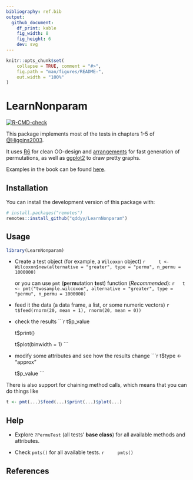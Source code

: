 ```yaml
---
bibliography: ref.bib
output:
  github_document:
    df_print: kable
    fig_width: 8
    fig_height: 6
    dev: svg
---
```


```r
knitr::opts_chunk$set(
    collapse = TRUE, comment = "#>",
    fig.path = "man/figures/README-",
    out.width = "100%"
)
```

# LearnNonparam

[![R-CMD-check](https://github.com/qddyy/LearnNonparam/actions/workflows/R-CMD-check.yaml/badge.svg)](https://github.com/qddyy/LearnNonparam/actions/workflows/R-CMD-check.yaml)


This package implements most of the tests in chapters 1-5 of [@Higgins2003](#references).

It uses [R6](https://cran.r-project.org/package=R6) for clean OO-design and [arrangements](https://cran.r-project.org/package=arrangements) for fast generation of permutations, as well as [ggplot2](https://cran.r-project.org/package=ggplot2) to draw pretty graphs.

Examples in the book can be found [here](https://qddyy.github.io/LearnNonparam/articles/examples). 

## Installation

You can install the development version of this package with:

```r
# install.packages("remotes")
remotes::install_github("qddyy/LearnNonparam")
```

## Usage

```r
library(LearnNonparam)
```

- Create a test object (for example, a `Wilcoxon` object)
    ```r
    t <- Wilcoxon$new(alternative = "greater", type = "permu", n_permu = 1000000)
    ```

    or you can use `pmt` (**p**er**m**utation **t**est) function (*Recommended*):
    ```r
    t <- pmt("twosample.wilcoxon", alternative = "greater", type = "permu", n_permu = 1000000)
    ```

- feed it the data (a data frame, a list, or some numeric vectors)
    ```r
    t$feed(rnorm(20, mean = 1), rnorm(20, mean = 0))
    ```

- check the results
    ```r
    t$p_value

    t$print()

    t$plot(binwidth = 1)
    ```

- modify some attributes and see how the results change
    ```r
    t$type <- "approx"

    t$p_value
    ```

There is also support for chaining method calls, which means that you can do things like

```r
t <- pmt(...)$feed(...)$print(...)$plot(...)
```

## Help

- Explore `?PermuTest` (all tests' **base class**) for all available methods and attributes.

- Check `pmts()` for all available tests. 
    ```r
    pmts()
    ```

## References